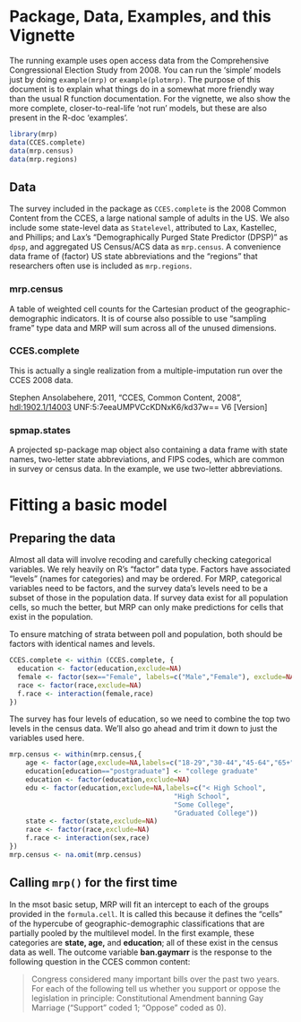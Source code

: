 <!--
%\VignetteEngine{knitr::knitr}
%\VignetteIndexEntry{MRP Primer Reloaded}
-->

# Package, Data, Examples, and this Vignette

The running example uses open access data from the Comprehensive Congressional Election Study from 2008. You can run the 'simple' models just by doing `example(mrp)` or `example(plotmrp)`. The purpose of this document is to explain what things do in a somewhat more friendly way than the usual R function documentation. For the vignette, we also show the more complete, closer-to-real-life 'not run' models, but these are also present in the R-doc 'examples'.


```r
library(mrp)
data(CCES.complete)
data(mrp.census)
data(mrp.regions)
```

## Data

The survey included in the package as `CCES.complete` is the 2008 Common Content from the CCES, a large national sample of adults in the US. We also include some state-level data as `Statelevel`, attributed to Lax, Kastellec, and Phillips; and Lax's "Demographically Purged State Predictor (DPSP)" as `dpsp`, and aggregated US Census/ACS data as `mrp.census`. A convenience data frame of (factor) US state abbreviations and the "regions" that researchers often use is included as `mrp.regions`. 

### mrp.census

A table of weighted cell counts for the Cartesian product of the geographic-demographic indicators. It is of course also possible to use "sampling frame" type data and MRP will sum across all of the unused dimensions.

### CCES.complete

This is actually a single realization from a multiple-imputation run over the CCES 2008 data. 

Stephen Ansolabehere, 2011, "CCES, Common Content, 2008", <a href="http://hdl.handle.net/1902.1/14003">hdl:1902.1/14003</a> UNF:5:7eeaUMPVCcKDNxK6/kd37w== V6 [Version]

### spmap.states

A projected sp-package map object also containing a data frame with state names, two-letter state abbreviations, and FIPS codes, which are common in survey or census data. In the example, we use two-letter abbreviations.

# Fitting a basic model

## Preparing the data

Almost all data will involve recoding and carefully checking categorical variables. We rely heavily on R's "factor" data type. Factors have associated "levels" (names for categories) and may be ordered. For MRP, categorical variables need to be factors, and the survey data's levels need to be a subset of those in the population data. If survey data exist for all population cells, so much the better, but MRP can only make predictions for cells that exist in the population.

To ensure matching of strata between poll and population, both should be factors with identical names and levels.
```r
CCES.complete <- within (CCES.complete, {
  education <- factor(education,exclude=NA)
  female <- factor(sex=="Female", labels=c("Male","Female"), exclude=NA)
  race <- factor(race,exclude=NA)
  f.race <- interaction(female,race)
})
```
The survey has four levels of education, so we need to combine
the top two levels in the census data. We'll also go ahead
and trim it down to just the variables used here.
```r

mrp.census <- within(mrp.census,{
    age <- factor(age,exclude=NA,labels=c("18-29","30-44","45-64","65+"))
    education[education=="postgraduate"] <- "college graduate"
    education <- factor(education,exclude=NA)
    edu <- factor(education,exclude=NA,labels=c("< High School",
                                         "High School",
                                         "Some College",
                                         "Graduated College"))
    state <- factor(state,exclude=NA)
    race <- factor(race,exclude=NA)
    f.race <- interaction(sex,race)
})
mrp.census <- na.omit(mrp.census)
```

## Calling `mrp()` for the first time

In the msot basic setup, MRP will fit an intercept to each of the groups provided in the `formula.cell`. It is called this because it defines the "cells" of the hypercube of geographic-demographic classifications that are partially pooled by the multilevel model. In the first example, these categories are **state, age,** and **education**; all of these exist in the census data as well. The outcome variable **ban.gaymarr** is the response to the following question in the CCES common content:

> Congress considered many important bills over the past two years. For each of the following tell us whether you support or oppose the legislation in principle: Constitutional Amendment banning Gay Marriage ("Support" coded 1; "Oppose" coded as 0).

